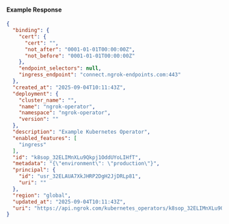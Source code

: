 
#### Example Response

```json
{
  "binding": {
    "cert": {
      "cert": "",
      "not_after": "0001-01-01T00:00:00Z",
      "not_before": "0001-01-01T00:00:00Z"
    },
    "endpoint_selectors": null,
    "ingress_endpoint": "connect.ngrok-endpoints.com:443"
  },
  "created_at": "2025-09-04T10:11:43Z",
  "deployment": {
    "cluster_name": "",
    "name": "ngrok-operator",
    "namespace": "ngrok-operator",
    "version": ""
  },
  "description": "Example Kubernetes Operator",
  "enabled_features": [
    "ingress"
  ],
  "id": "k8sop_32ELIMnXLu9Qkpj1OddUYoLIHfT",
  "metadata": "{\"environment\": \"production\"}",
  "principal": {
    "id": "usr_32ELAUA7XkJHRP2DgH2JjDRLp81",
    "uri": ""
  },
  "region": "global",
  "updated_at": "2025-09-04T10:11:43Z",
  "uri": "https://api.ngrok.com/kubernetes_operators/k8sop_32ELIMnXLu9Qkpj1OddUYoLIHfT"
}
```
